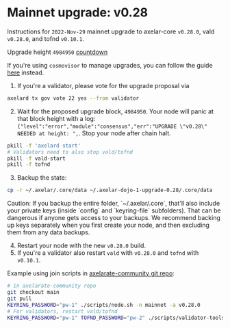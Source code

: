 # Mainnet upgrade: v0.28


Instructions for `2022-Nov-29` mainnet upgrade to axelar-core `v0.28.0`, vald `v0.28.0`, and tofnd `v0.10.1`.

Upgrade height `4984950` [countdown](https://www.mintscan.io/axelar/blocks/4984950)

If you're using `cosmovisor` to manage upgrades, you can follow the guide [here](https://polkachu.com/chain_upgrades/121) instead.

1. If you're a validator, please vote for the upgrade proposal via

```bash
axelard tx gov vote 22 yes --from validator
```

2. Wait for the proposed upgrade block, `4984950`. Your node will panic at that block height with a log: `{"level":"error","module":"consensus","err":"UPGRADE \"v0.28\" NEEDED at height: ",`. Stop your node after chain halt.

```bash
pkill -f 'axelard start'
# Validators need to also stop vald/tofnd
pkill -f vald-start
pkill -f tofnd
```

3. Backup the state:

```bash
cp -r ~/.axelar/.core/data ~/.axelar-dojo-1-upgrade-0.28/.core/data
```

<Callout type="warning" emoji="⚠️">
  Caution: If you backup the entire folder, `~/.axelar/.core`, that'll also
  include your private keys (inside `config` and `keyring-file` subfolders).
  That can be dangerous if anyone gets access to your backups. We recommend
  backing up keys separately when you first create your node, and then excluding
  them from any data backups.
</Callout>

4. Restart your node with the new `v0.28.0` build.
5. If you're a validator also restart `vald` with `v0.28.0` and `tofnd` with `v0.10.1`.

Example using join scripts in [axelarate-community git repo](https://github.com/axelarnetwork/axelarate-community):

```bash
# in axelarate-community repo
git checkout main
git pull
KEYRING_PASSWORD="pw-1" ./scripts/node.sh -n mainnet -a v0.28.0
# For validators, restart vald/tofnd
KEYRING_PASSWORD="pw-1" TOFND_PASSWORD="pw-2" ./scripts/validator-tools-host.sh -a v0.28.0 -q v0.10.1 -n mainnet
```
